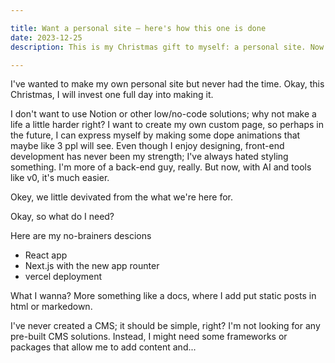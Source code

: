 ```yaml
---

title: Want a personal site — here's how this one is done
date: 2023-12-25
description: This is my Christmas gift to myself: a personal site. Now I'll tell you how to create one for yourself.

---
```


I've wanted to make my own personal site but never had the time. Okay, this Christmas, I will invest one full day into making it. 

I don't want to use Notion or other low/no-code solutions; why not make a life a little harder right? 
I want to create my own custom page, so perhaps in the future, I can express myself by making some dope animations that maybe like 3 ppl will see.
Even though I enjoy designing, front-end development has never been my strength; I've always hated styling something. I'm more of a back-end guy, really. 
But now, with AI and tools like v0, it's much easier.

Okey, we little devivated from the what we're here for.


Okay, so what do I need? 

Here are my no-brainers descions
- React app
- Next.js with the new app rounter
- vercel deployment


What I wanna?
More something like a docs, where I add put static posts in html or markedown.

I've never created a CMS; it should be simple, right? I'm not looking for any pre-built CMS solutions. Instead, I might need some frameworks or packages that allow me to add content and...

